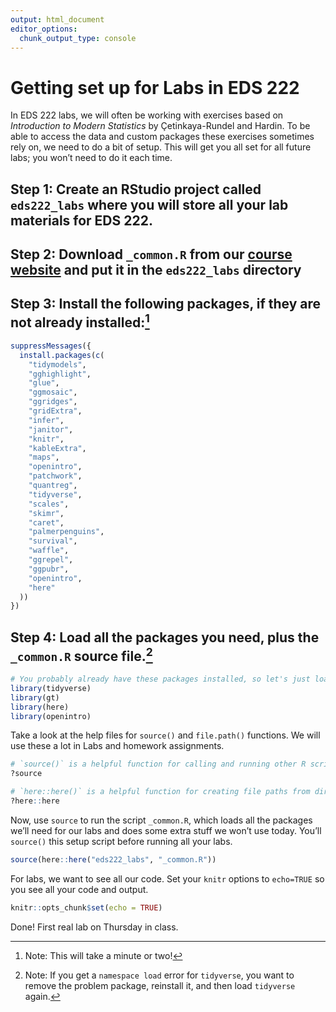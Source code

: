 ```yaml
---
output: html_document
editor_options: 
  chunk_output_type: console
---
```

# Getting set up for Labs in EDS 222

In EDS 222 labs, we will often be working with exercises based on *Introduction to Modern Statistics* by Çetinkaya-Rundel and Hardin. To be able to access the data and custom packages these exercises sometimes rely on, we need to do a bit of setup. This will get you all set for all future labs; you won't need to do it each time.

## Step 1: Create an RStudio project called `eds222_labs` where you will store all your lab materials for EDS 222. 

## Step 2: Download `_common.R` from our [course website](../labs/_common.R) and put it in the `eds222_labs` directory

## Step 3: Install the following packages, if they are not already installed:^[Note: This will take a minute or two!]

```r
suppressMessages({
  install.packages(c(
    "tidymodels",
    "gghighlight",
    "glue",
    "ggmosaic",
    "ggridges",
    "gridExtra",
    "infer",
    "janitor",
    "knitr",
    "kableExtra",
    "maps",
    "openintro",
    "patchwork",
    "quantreg",
    "tidyverse",
    "scales",
    "skimr",
    "caret",
    "palmerpenguins",
    "survival",
    "waffle",
    "ggrepel",
    "ggpubr",
    "openintro",
    "here"
  ))
})
```

## Step 4: Load all the packages you need, plus the `_common.R` source file.^[Note: If you get a `namespace load` error for `tidyverse`, you want to remove the problem package, reinstall it, and then load `tidyverse` again.]

```r

# You probably already have these packages installed, so let's just load them
library(tidyverse)
library(gt)
library(here)
library(openintro)
```

Take a look at the help files for `source()` and `file.path()` functions. We will use these a lot in Labs and homework assignments.

```r
# `source()` is a helpful function for calling and running other R scripts.
?source

# `here::here()` is a helpful function for creating file paths from directory and file names relative to your RStudio project
?here::here
```

Now, use `source` to run the script `_common.R`, which loads all the packages we'll need for our labs and does some extra stuff we won't use today. You'll `source()` this setup script before running all your labs.

```r
source(here::here("eds222_labs", "_common.R"))
```

For labs, we want to see all our code. Set your `knitr` options to `echo=TRUE` so you see all your code and output.

```r
knitr::opts_chunk$set(echo = TRUE)
```

Done! First real lab on Thursday in class. 

